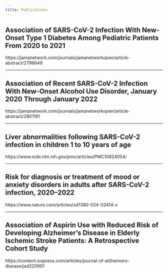 ```yaml
---
title: Publications
---
```


## Association of SARS-CoV-2 Infection With New-Onset Type 1 Diabetes Among Pediatric Patients From 2020 to 2021

https://jamanetwork.com/journals/jamanetworkopen/article-abstract/2796649

----

## Association of Recent SARS-CoV-2 Infection With New-Onset Alcohol Use Disorder, January 2020 Through January 2022

https://jamanetwork.com/journals/jamanetworkopen/article-abstract/2801191

----

## Liver abnormalities following SARS-CoV-2 infection in children 1 to 10 years of age

https://www.ncbi.nlm.nih.gov/pmc/articles/PMC10824054/

----

## Risk for diagnosis or treatment of mood or anxiety disorders in adults after SARS-CoV-2 infection, 2020–2022

https://www.nature.com/articles/s41380-024-02414-x

----

## Association of Aspirin Use with Reduced Risk of Developing Alzheimer’s Disease in Elderly Ischemic Stroke Patients: A Retrospective Cohort Study

https://content.iospress.com/articles/journal-of-alzheimers-disease/jad220901

